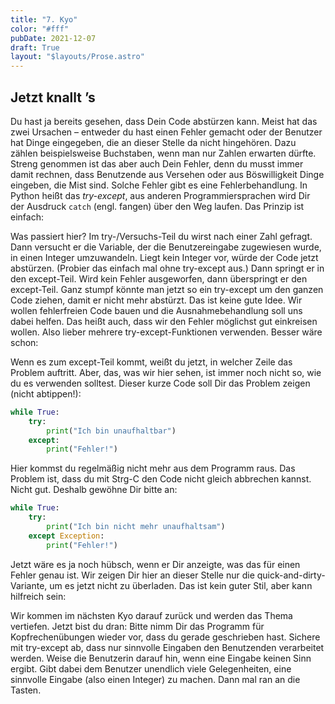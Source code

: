 ```yaml
---
title: "7. Kyo"
color: "#fff"
pubDate: 2021-12-07
draft: True
layout: "$layouts/Prose.astro"
---
```


## Jetzt knallt ’s

Du hast ja bereits gesehen, dass Dein Code abstürzen kann. Meist hat das zwei Ursachen – entweder du hast einen Fehler
gemacht oder der Benutzer hat Dinge eingegeben, die an dieser Stelle da nicht hingehören. Dazu zählen beispielsweise
Buchstaben, wenn man nur Zahlen erwarten dürfte. Streng genommen ist das aber auch Dein Fehler, denn du musst immer
damit rechnen, dass Benutzende aus Versehen oder aus Böswilligkeit Dinge eingeben, die Mist sind. Solche Fehler gibt es
eine Fehlerbehandlung. In Python heißt das _try-except_, aus anderen Programmiersprachen wird Dir der Ausdruck `catch`
(engl. fangen) über den Weg laufen. Das Prinzip ist einfach:

Was passiert hier? Im try-/Versuchs-Teil du wirst nach einer Zahl gefragt. Dann versucht er die Variable, der die
Benutzereingabe zugewiesen wurde, in einen Integer umzuwandeln. Liegt kein Integer vor, würde der Code jetzt abstürzen.
(Probier das einfach mal ohne try-except aus.) Dann springt er in den except-Teil. Wird kein Fehler ausgeworfen, dann
überspringt er den except-Teil. Ganz stumpf könnte man jetzt so ein try-except um den ganzen Code ziehen, damit er nicht
mehr abstürzt. Das ist keine gute Idee. Wir wollen fehlerfreien Code bauen und die Ausnahmebehandlung soll uns dabei
helfen. Das heißt auch, dass wir den Fehler möglichst gut einkreisen wollen. Also lieber mehrere try-except-Funktionen
verwenden. Besser wäre schon:

Wenn es zum except-Teil kommt, weißt du jetzt, in welcher Zeile das Problem auftritt. Aber, das, was wir hier sehen, ist
immer noch nicht so, wie du es verwenden solltest. Dieser kurze Code soll Dir das Problem zeigen (nicht abtippen!):

```python:failsave.py
while True:
    try:
        print("Ich bin unaufhaltbar")
    except:
        print("Fehler!")
```

Hier kommst du regelmäßig nicht mehr aus dem Programm raus. Das Problem ist, dass du mit Strg-C den Code nicht gleich
abbrechen kannst. Nicht gut. Deshalb gewöhne Dir bitte an:

```python:failsave.py
while True:
    try:
        print("Ich bin nicht mehr unaufhaltsam")
    except Exception:
        print("Fehler!")
```

Jetzt wäre es ja noch hübsch, wenn er Dir anzeigte, was das für einen Fehler genau ist. Wir zeigen Dir hier an dieser
Stelle nur die quick-and-dirty-Variante, um es jetzt nicht zu überladen. Das ist kein guter Stil, aber kann hilfreich
sein:

Wir kommen im nächsten Kyo darauf zurück und werden das Thema vertiefen. Jetzt bist du dran: Bitte nimm Dir das Programm
für Kopfrechenübungen wieder vor, dass du gerade geschrieben hast. Sichere mit try-except ab, dass nur sinnvolle
Eingaben den Benutzenden verarbeitet werden. Weise die Benutzerin darauf hin, wenn eine Eingabe keinen Sinn ergibt. Gibt
dabei dem Benutzer unendlich viele Gelegenheiten, eine sinnvolle Eingabe (also einen Integer) zu machen. Dann mal ran an
die Tasten.
